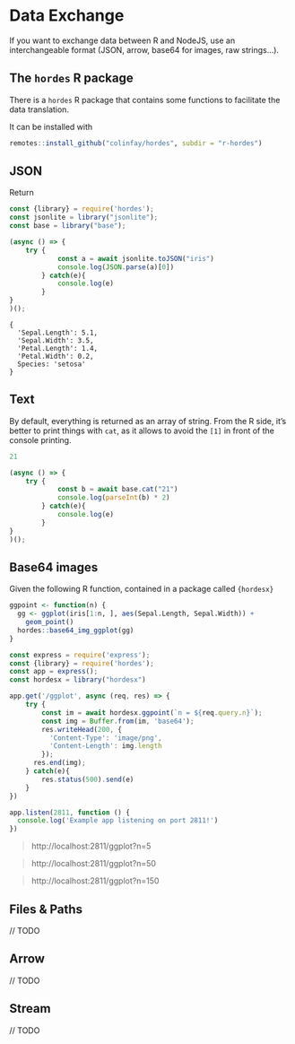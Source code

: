# Data Exchange 

If you want to exchange data between R and NodeJS, use an interchangeable format (JSON, arrow, base64 for images, raw strings...).

## The `hordes` R package

There is a `hordes` R package that contains some functions to facilitate the data translation. 

It can be installed with 

```r
remotes::install_github("colinfay/hordes", subdir = "r-hordes")
```

## JSON

Return

```javascript
const {library} = require('hordes');
const jsonlite = library("jsonlite");
const base = library("base");

(async () => {
    try {
            const a = await jsonlite.toJSON("iris")
            console.log(JSON.parse(a)[0])
        } catch(e){
            console.log(e)
        }
}
)();
```

```
{
  'Sepal.Length': 5.1,
  'Sepal.Width': 3.5,
  'Petal.Length': 1.4,
  'Petal.Width': 0.2,
  Species: 'setosa'
}
```

## Text

By default, everything is returned as an array of string. 
From the R side, it's better to print things with `cat`, as it allows to avoid the `[1] ` in front of the console printing. 

```r
21
```


```javascript
(async () => {
    try {
            const b = await base.cat("21")
            console.log(parseInt(b) * 2)
        } catch(e){
            console.log(e)
        }
}
)();
```

## Base64 images

Given the following R function, contained in a package called `{hordesx}`

```r
ggpoint <- function(n) {
  gg <- ggplot(iris[1:n, ], aes(Sepal.Length, Sepal.Width)) +
    geom_point()
  hordes::base64_img_ggplot(gg)
}

```


```javascript
const express = require('express');
const {library} = require('hordes');
const app = express();
const hordesx = library("hordesx")

app.get('/ggplot', async (req, res) => {
    try {
        const im = await hordesx.ggpoint(`n = ${req.query.n}`);
        const img = Buffer.from(im, 'base64');
        res.writeHead(200, {
          'Content-Type': 'image/png',
          'Content-Length': img.length
        });
      res.end(img); 
    } catch(e){
        res.status(500).send(e)
    }
})

app.listen(2811, function () {
  console.log('Example app listening on port 2811!')
})
```

> http://localhost:2811/ggplot?n=5

> http://localhost:2811/ggplot?n=50

> http://localhost:2811/ggplot?n=150

## Files & Paths

// TODO 

## Arrow 

// TODO 

## Stream

// TODO
